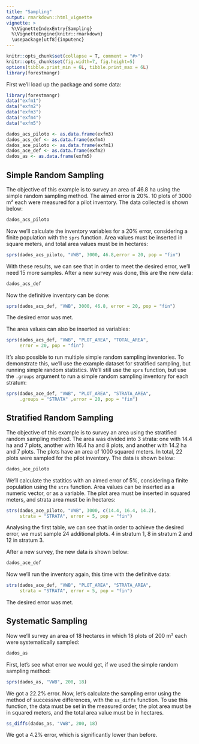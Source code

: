 ```yaml
---
title: "Sampling"
output: rmarkdown::html_vignette
vignette: >
  %\VignetteIndexEntry{Sampling}
  %\VignetteEngine{knitr::rmarkdown}
  \usepackage[utf8]{inputenc}
---
```

  
```r
knitr::opts_chunk$set(collapse = T, comment = "#>")
knitr::opts_chunk$set(fig.width=7, fig.height=5)
options(tibble.print_min = 6L, tibble.print_max = 6L)
library(forestmangr)
```

First we'll load up the package and some data:
```r
library(forestmangr)
data("exfm1")
data("exfm2")
data("exfm3")
data("exfm4")
data("exfm5")

dados_acs_piloto <- as.data.frame(exfm3)
dados_acs_def <- as.data.frame(exfm4)
dados_ace_piloto <- as.data.frame(exfm1)
dados_ace_def <- as.data.frame(exfm2)
dados_as <- as.data.frame(exfm5)

```

## Simple Random Sampling

The objective of this example is to survey an area of 46.8 ha using the simple random sampling method. The aimed error is 20%. 10 plots of 3000 m² each were measured for a pilot inventory. The data collected is shown below:
```r
dados_acs_piloto
```

Now we'll calculate the inventory variables for a 20% error, considering a finite population with the `sprs` function. Area values must be inserted in square meters, and total area values must be in hectares:
```r
sprs(dados_acs_piloto, "VWB", 3000, 46.8,error = 20, pop = "fin")
```

With these results, we can see that in order to meet the desired error, we'll need 15 more samples. After a new survey was done, this are the new data:
```r
dados_acs_def
```

Now the definitive inventory can be done:
```r
sprs(dados_acs_def, "VWB", 3000, 46.8, error = 20, pop = "fin")
```

The desired error was met.

The area values can also be inserted as variables:
```r
sprs(dados_acs_def, "VWB", "PLOT_AREA", "TOTAL_AREA", 
     error = 20, pop = "fin")
```


It's also possible to run multiple simple random sampling inventories. To demonstrate this, we'll use the example dataset for stratified sampling, but running simple random statistics. We'll still use the `sprs` function, but use the `.groups` argument to run a simple random sampling inventory for each stratum:
```r
sprs(dados_ace_def, "VWB", "PLOT_AREA", "STRATA_AREA",
     .groups = "STRATA" ,error = 20, pop = "fin")

```


## Stratified Random Sampling

The objective of this example is to survey an area using the stratified random sampling method. The area was divided into 3 strata: one with 14.4 ha and 7 plots, another with 16.4 ha and 8 plots, and another with 14.2 ha and 7 plots. The plots have an area of 1000 squared meters. In total, 22 plots were sampled for the pilot inventory. The data is shown below:
```r
dados_ace_piloto
```

We'll calculate the statitics with an aimed error of 5%, considering a finite population using the `strs` function. Area values can be inserted as a numeric vector, or as a variable. The plot area must be inserted in squared meters, and strata area must be in hectares:
```r
strs(dados_ace_piloto, "VWB", 3000, c(14.4, 16.4, 14.2), 
     strata = "STRATA", error = 5, pop = "fin")
```

Analysing the first table, we can see that in order to achieve the desired error, we must sample 24 additional plots. 4 in stratum 1, 8 in stratum 2 and 12 in stratum 3.

After a new survey, the new data is shown below:
```r
dados_ace_def
```

Now we'll run the inventory again, this time with the definitve data:
```r
strs(dados_ace_def, "VWB", "PLOT_AREA", "STRATA_AREA", 
     strata = "STRATA", error = 5, pop = "fin")
```

The desired error was met.

## Systematic Sampling

Now we'll survey an area of 18 hectares in which 18 plots of 200 m² each were systematically sampled:
```r
dados_as
```

First, let's see what error we would get, if we used the simple random sampling method:
```r
sprs(dados_as, "VWB", 200, 18)
```

We got a 22.2% error. Now, let's calculate the sampling error using the method of successive differences, with the `ss_diffs` function. To use this function, the data must be set in the measured order, the plot area must be in squared meters, and the total area value must be in hectares.
```r
ss_diffs(dados_as, "VWB", 200, 18)
```
We got a 4.2% error, which is significantly lower than before.


